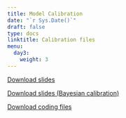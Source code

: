 ```yaml
---
title: Model Calibration
date: "`r Sys.Date()`"
draft: false
type: docs
linktitle: Calibration files
menu: 
  day3:
    weight: 3
---
```


[Download slides](../../../Course_Modularization/advanced course/DARTH2024_Calibration.pptx)

[Download slides (Bayesian calibration)](../../../Course_Modularization/advanced course/DARTH2024_BayesianCalibration.pptx)

[Download coding files](../../../Course_Modularization/advanced course/Darth Advanced 2024 Calibration Materials.zip)

<!-- [Download slides - model calibration](../../../Course_Modularization/Calibration/Slides/Calibration_CDC.pptx) -->

<!-- ## R code demo & walkthrough - Model calibartion -->

<!-- [Download model function](../../../Course_Modularization/Calibration/Calibration CRS/CRS_MarkovModel_Function.R) -->

<!-- [Download calibration targets data](../../../Course_Modularization/Calibration/Calibration CRS/CRS_CalibTargets.RData) -->

<!-- [Download random search code](../../../Course_Modularization/Calibration/Calibration CRS/CRS_Calib_RandomSearch.Rmd) -->

<!-- [Download Nelder Mead code](../../../Course_Modularization/Calibration/Calibration CRS/CRS_Calib_NelderMead.Rmd) -->

<!-- ## Exercise - Calibrating the Markov Sick-Sicker model -->

<!-- [Download exercise worksheet](../../../Course_Modularization/Calibration/Calibration Sick-Sicker/exercise worksheets/SickSicker-CalibrationExercise.html) -->

<!-- [Download exercise template](../../../Course_Modularization/Calibration/Calibration Sick-Sicker/templates/SickSicker_CalibTemplate.Rmd) -->

<!-- [Download calibration targets data](../../../Course_Modularization/Calibration/Calibration Sick-Sicker/data/SickSicker_CalibTargets.RData) -->

<!-- [Download model function](../../../Course_Modularization/Calibration/Calibration Sick-Sicker/functions/SickSicker_MarkovModel_Function.R) -->

<!-- ## Instructor solutions -->

<!-- Instructor solutions will be uploaded later. -->

<!-- [Download instructor solutions - random search](../../../Course_Modularization/Calibration/Calibration Sick-Sicker/solutions/Solutions_SickSicker_Calib_RandomSearch.Rmd) -->

<!-- [Download instructor solutions - Nelder Mead](../../../Course_Modularization/Calibration/Calibration Sick-Sicker/solutions/Solutions_SickSicker_Calib_NelderMead.Rmd) -->


